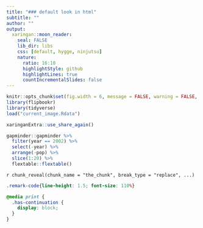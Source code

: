 ```yaml
---
title: "### default look in html"
subtitle: ""
author: ""
output:
  xaringan::moon_reader:
    seal: FALSE
    lib_dir: libs
    css: [default, hygge, ninjutsu]
    nature:
      ratio: 16:10
      highlightStyle: github
      highlightLines: true
      countIncrementalSlides: false
---
```




```r
knitr::opts_chunk$set(fig.width = 6, message = FALSE, warning = FALSE, comment = "", cache = F)
library(flipbookr)
library(tidyverse)
load("current_image.Rdata")
```


```r
xaringanExtra::use_share_again()
```


```r
gapminder::gapminder %>% 
  filter(year == 2002) %>% 
  select(-year) %>% 
  arrange(-pop) %>% 
  slice(1:20) %>% 
  flextable::flextable()
```

`r chunk_reveal(chunk_name = "the_chunk", break_type = "replace", ...)`



```css
.remark-code{line-height: 1.5; font-size: 110%}

@media print {
  .has-continuation {
    display: block;
  }
}
```

